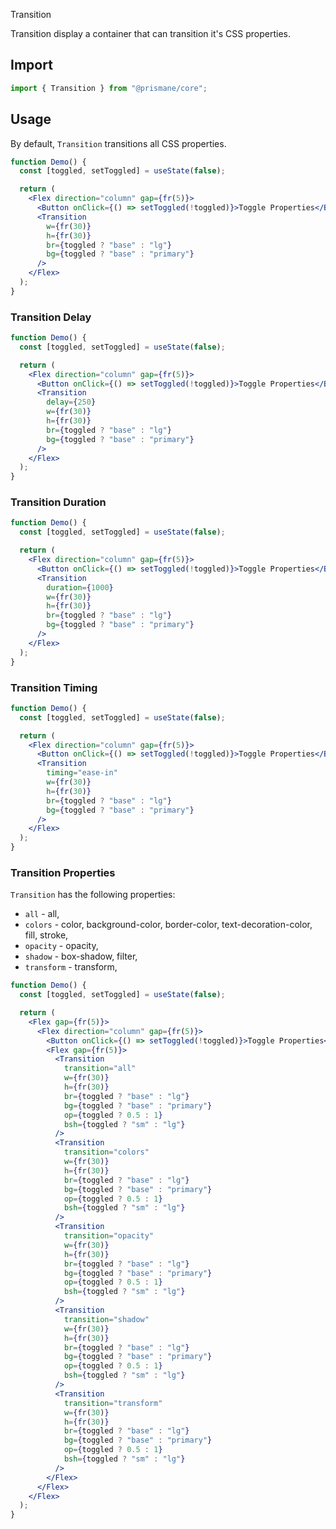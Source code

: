 <Versatile>Transition</Versatile>

Transition display a container that can transition it's CSS properties.

## Import

```js
import { Transition } from "@prismane/core";
```

## Usage

By default, `Transition` transitions all CSS properties.

```jsx
function Demo() {
  const [toggled, setToggled] = useState(false);

  return (
    <Flex direction="column" gap={fr(5)}>
      <Button onClick={() => setToggled(!toggled)}>Toggle Properties</Button>
      <Transition
        w={fr(30)}
        h={fr(30)}
        br={toggled ? "base" : "lg"}
        bg={toggled ? "base" : "primary"}
      />
    </Flex>
  );
}
```

### Transition Delay

```jsx
function Demo() {
  const [toggled, setToggled] = useState(false);

  return (
    <Flex direction="column" gap={fr(5)}>
      <Button onClick={() => setToggled(!toggled)}>Toggle Properties</Button>
      <Transition
        delay={250}
        w={fr(30)}
        h={fr(30)}
        br={toggled ? "base" : "lg"}
        bg={toggled ? "base" : "primary"}
      />
    </Flex>
  );
}
```

### Transition Duration

```jsx
function Demo() {
  const [toggled, setToggled] = useState(false);

  return (
    <Flex direction="column" gap={fr(5)}>
      <Button onClick={() => setToggled(!toggled)}>Toggle Properties</Button>
      <Transition
        duration={1000}
        w={fr(30)}
        h={fr(30)}
        br={toggled ? "base" : "lg"}
        bg={toggled ? "base" : "primary"}
      />
    </Flex>
  );
}
```

### Transition Timing

```jsx
function Demo() {
  const [toggled, setToggled] = useState(false);

  return (
    <Flex direction="column" gap={fr(5)}>
      <Button onClick={() => setToggled(!toggled)}>Toggle Properties</Button>
      <Transition
        timing="ease-in"
        w={fr(30)}
        h={fr(30)}
        br={toggled ? "base" : "lg"}
        bg={toggled ? "base" : "primary"}
      />
    </Flex>
  );
}
```

### Transition Properties

`Transition` has the following properties:

- `all` - all,
- `colors` - color, background-color, border-color, text-decoration-color, fill, stroke,
- `opacity` - opacity,
- `shadow` - box-shadow, filter,
- `transform` - transform,

```jsx
function Demo() {
  const [toggled, setToggled] = useState(false);

  return (
    <Flex gap={fr(5)}>
      <Flex direction="column" gap={fr(5)}>
        <Button onClick={() => setToggled(!toggled)}>Toggle Properties</Button>
        <Flex gap={fr(5)}>
          <Transition
            transition="all"
            w={fr(30)}
            h={fr(30)}
            br={toggled ? "base" : "lg"}
            bg={toggled ? "base" : "primary"}
            op={toggled ? 0.5 : 1}
            bsh={toggled ? "sm" : "lg"}
          />
          <Transition
            transition="colors"
            w={fr(30)}
            h={fr(30)}
            br={toggled ? "base" : "lg"}
            bg={toggled ? "base" : "primary"}
            op={toggled ? 0.5 : 1}
            bsh={toggled ? "sm" : "lg"}
          />
          <Transition
            transition="opacity"
            w={fr(30)}
            h={fr(30)}
            br={toggled ? "base" : "lg"}
            bg={toggled ? "base" : "primary"}
            op={toggled ? 0.5 : 1}
            bsh={toggled ? "sm" : "lg"}
          />
          <Transition
            transition="shadow"
            w={fr(30)}
            h={fr(30)}
            br={toggled ? "base" : "lg"}
            bg={toggled ? "base" : "primary"}
            op={toggled ? 0.5 : 1}
            bsh={toggled ? "sm" : "lg"}
          />
          <Transition
            transition="transform"
            w={fr(30)}
            h={fr(30)}
            br={toggled ? "base" : "lg"}
            bg={toggled ? "base" : "primary"}
            op={toggled ? 0.5 : 1}
            bsh={toggled ? "sm" : "lg"}
          />
        </Flex>
      </Flex>
    </Flex>
  );
}
```
